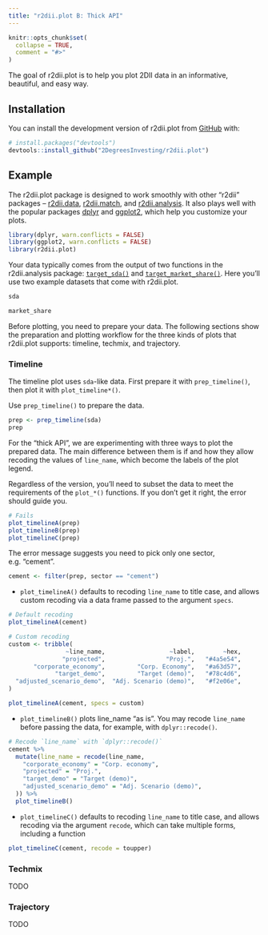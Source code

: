 ```yaml
---
title: "r2dii.plot B: Thick API"
---
```


```r
knitr::opts_chunk$set(
  collapse = TRUE,
  comment = "#>"
)
```

The goal of r2dii.plot is to help you plot 2DII data in an informative,
beautiful, and easy way.

## Installation

You can install the development version of r2dii.plot from
[GitHub](https://github.com/2DegreesInvesting/r2dii.plot) with:

```r
# install.packages("devtools")
devtools::install_github("2DegreesInvesting/r2dii.plot")
```

## Example

The r2dii.plot package is designed to work smoothly with other "r2dii" packages
-- [r2dii.data](https://2degreesinvesting.github.io/r2dii.data/),
[r2dii.match](https://2degreesinvesting.github.io/r2dii.match/), and
[r2dii.analysis](https://2degreesinvesting.github.io/r2dii.analysis/). It also
plays well with the popular packages [dplyr](https://www.tidyverse.org/) and
[ggplot2](https://ggplot2.tidyverse.org/), which help you customize your plots.

```r
library(dplyr, warn.conflicts = FALSE)
library(ggplot2, warn.conflicts = FALSE)
library(r2dii.plot)
```

Your data typically comes from the output of two functions in the
r2dii.analysis package:
[`target_sda()`](https://2degreesinvesting.github.io/r2dii.analysis/reference/target_sda.html)
and
[`target_market_share()`](https://2degreesinvesting.github.io/r2dii.analysis/reference/target_market_share.html).
Here you'll use two example datasets that come with r2dii.plot.

```r
sda

market_share
```

Before plotting, you need to prepare your data. The following sections show the preparation and plotting workflow for the three kinds of plots that r2dii.plot supports: timeline, techmix, and trajectory.

### Timeline

The timeline plot uses `sda`-like data. First prepare it with `prep_timeline()`, then plot it with `plot_timeline*()`. 

Use `prep_timeline()` to prepare the data.

```r
prep <- prep_timeline(sda)
prep
```

For the "thick API", we are experimenting with three ways to plot the prepared
data. The main difference between them is if and how they allow recoding the
values of `line_name`, which become the labels of the plot legend.

Regardless of the version, you'll need to subset the data to meet the
requirements of the `plot_*()` functions. If you don't get it right, the error
should guide you.

```r
# Fails
plot_timelineA(prep)
plot_timelineB(prep)
plot_timelineC(prep)
```

The error message suggests you need to pick only one sector, e.g. "cement".

```r
cement <- filter(prep, sector == "cement")
```

* `plot_timelineA()` defaults to recoding `line_name` to title case, and allows custom recoding via a data frame passed to the argument `specs`.

```r
# Default recoding
plot_timelineA(cement)

# Custom recoding
custom <- tribble(
                ~line_name,                  ~label,        ~hex,
               "projected",                 "Proj.",   "#4a5e54",
       "corporate_economy",         "Corp. Economy",   "#a63d57",
             "target_demo",         "Target (demo)",   "#78c4d6",
  "adjusted_scenario_demo",  "Adj. Scenario (demo)",   "#f2e06e",
)

plot_timelineA(cement, specs = custom)
```
* `plot_timelineB()` plots line_name "as is". You may recode `line_name` before passing the data, for example, with `dplyr::recode()`.

```r
# Recode `line_name` with `dplyr::recode()`
cement %>%
  mutate(line_name = recode(line_name,
    "corporate_economy" = "Corp. economy",
    "projected" = "Proj.",
    "target_demo" = "Target (demo)",
    "adjusted_scenario_demo" = "Adj. Scenario (demo)",
  )) %>%
  plot_timelineB()
```

* `plot_timelineC()` defaults to recoding `line_name` to title case, and allows recoding via the argument `recode`, which can take multiple forms, including a function 

```r
plot_timelineC(cement, recode = toupper)
```



### Techmix

TODO

### Trajectory

TODO
